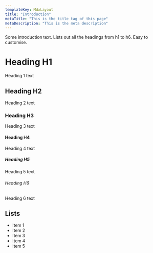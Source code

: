 ```yaml
---
templateKey: MdxLayout
title: "Introduction"
metaTitle: "This is the title tag of this page"
metaDescription: "This is the meta description"
---
```


Some introduction text. Lists out all the headings from h1 to h6. Easy to customise.

# Heading H1
Heading 1 text

## Heading H2
Heading 2 text

### Heading H3
Heading 3 text

#### Heading H4
Heading 4 text

##### Heading H5
Heading 5 text

###### Heading H6
Heading 6 text

## Lists
- Item 1
- Item 2
- Item 3
- Item 4
- Item 5
